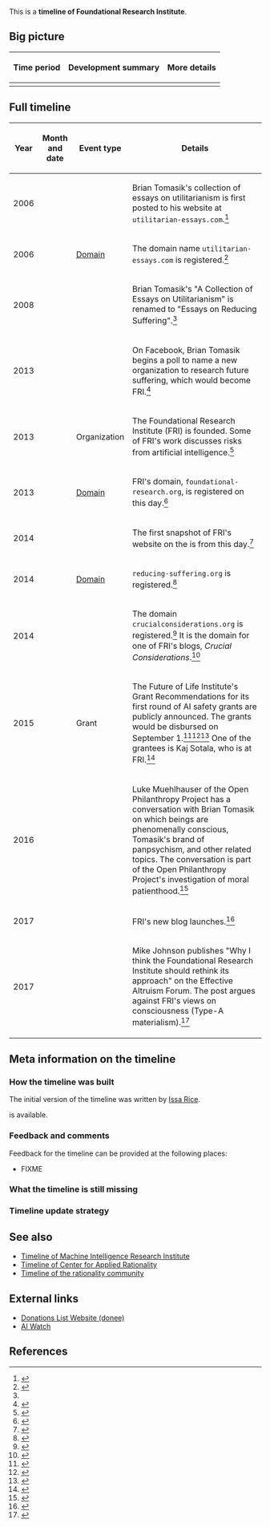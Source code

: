 This is a '''timeline of Foundational Research Institute'''.

==Big picture==

{| class="wikitable"
! Time period !! Development summary !! More details
|-
|}

==Full timeline==

{| class="sortable wikitable"
! Year !! Month and date !! Event type !! Details
|-
| 2006 || {{dts|June}} || || Brian Tomasik's collection of essays on utilitarianism is first posted to his website at <code>utilitarian-essays.com</code>.<ref name="reducing-suffering-history">{{cite web |url=http://reducing-suffering.org/history-of-this-website/ |publisher=Essays on Reducing Suffering |title=History of This Website |first=Brian |last=Tomasik |accessdate=February 9, 2018 |archiveurl=https://web.archive.org/web/20180209195859/http://reducing-suffering.org/history-of-this-website/ |archivedate=February 9, 2018 |dead-url=no}}</ref>
|-
| 2006 || {{dts|June 12}} || [[Domain names in timelines|Domain]] || The domain name <code>utilitarian-essays.com</code> is registered.<ref>{{cite web |url=https://whois.icann.org/en/lookup?name=utilitarian-essays.com |publisher=ICANN WHOIS |title=Showing results for: utilitarian-essays.com |accessdate=February 9, 2018 |quote=Creation Date: 2006-06-12T11:34:21Z}}</ref>
|-
| 2008 || || || Brian Tomasik's "A Collection of Essays on Utilitarianism" is renamed to "Essays on Reducing Suffering".<ref name="reducing-suffering-history" />
|-
| 2013 || {{dts|July 11}} || || On Facebook, Brian Tomasik begins a poll to name a new organization to research future suffering, which would become FRI.<ref>{{cite web |url=https://www.facebook.com/brian.tomasik/posts/619744375182 |title=Brian Tomasik - Name for a research institute on future suffering |accessdate=February 9, 2018}}</ref>
|-
| 2013 || {{dts|July}} || Organization || The Foundational Research Institute (FRI) is founded. Some of FRI's work discusses risks from artificial intelligence.<ref>{{cite web |url=https://foundational-research.org/transparency |title=Transparency |publisher=Foundational Research Institute |accessdate=July 27, 2017}}</ref>
|-
| 2013 || {{dts|August 30}} || [[Domain names in timelines|Domain]] || FRI's domain, <code>foundational-research.org</code>, is registered on this day.<ref>{{cite web |url=https://whois.icann.org/en/lookup?name=foundational-research.org |title=Showing results for: FOUNDATIONAL-RESEARCH.ORG |publisher=ICANN WHOIS |accessdate=February 9, 2018 |quote=Creation Date: 2013-08-30T09:17:33Z}}</ref>
|-
| 2014 || {{dts|April 21}} || || The first snapshot of FRI's website on the {{W|Internet Archive}} is from this day.<ref>{{cite web |url=http://foundational-research.org:80/ |title= |publisher=The Foundational Research Institute |accessdate=February 9, 2018 |archiveurl=https://web.archive.org/web/20140421153739/http://foundational-research.org:80/ |archivedate=April 21, 2014 |dead-url=yes}}</ref>
|-
| 2014 || {{dts|September 26}} || [[Domain names in timelines|Domain]] || <code>reducing-suffering.org</code> is registered.<ref>{{cite web |url=https://whois.icann.org/en/lookup?name=reducing-suffering.org |publisher=ICANN WHOIS |title=Showing results for: REDUCING-SUFFERING.ORG |accessdate=February 9, 2018 |quote=Creation Date: 2014-09-26T19:43:17Z}}</ref>
|-
| 2014 || {{dts|November 30}} || || The domain <code>crucialconsiderations.org</code> is registered.<ref>{{cite web |url=https://whois.icann.org/en/lookup?name=crucialconsiderations.org |publisher=ICANN WHOIS |title=Showing results for: CRUCIALCONSIDERATIONS.ORG |accessdate=February 9, 2018 |quote=Creation Date: 2014-11-30T17:27:53Z}}</ref> It is the domain for one of FRI's blogs, ''Crucial Considerations''.<ref>{{cite web |url=https://crucialconsiderations.org/about/ |title=About |publisher=Crucial Considerations |date=November 19, 2015 |accessdate=February 9, 2018}}</ref>
|-
| 2015 || {{dts|July 1}} || Grant || The Future of Life Institute's Grant Recommendations for its first round of AI safety grants are publicly announced. The grants would be disbursed on September 1.<ref>{{cite web |url=https://futureoflife.org/grants-timeline/ |title=Grants Timeline - Future of Life Institute |publisher=Future of Life Institute |accessdate=July 13, 2017}}</ref><ref>{{cite web |url=https://futureoflife.org/2015selection/ |title=New International Grants Program Jump-Starts Research to Ensure AI Remains Beneficial: Press release for FLI grant awardees. - Future of Life Institute |publisher=Future of Life Institute |accessdate=July 13, 2017}}</ref><ref>{{cite web |url=https://futureoflife.org/ai-safety-research/ |title=AI Safety Research - Future of Life Institute |publisher=Future of Life Institute |accessdate=July 13, 2017}}</ref> One of the grantees is Kaj Sotala, who is at FRI.<ref>{{cite web |url=https://futureoflife.org/ai-researcher-kaj-sotala/ |title=AI Researcher Kaj Sotala - Future of Life Institute |publisher=Future of Life Institute |accessdate=February 9, 2018}}</ref>
|-
| 2016 || {{dts|October 6}} || || Luke Muehlhauser of the Open Philanthropy Project has a conversation with Brian Tomasik on which beings are phenomenally conscious, Tomasik's brand of panpsychism, and other related topics. The conversation is part of the Open Philanthropy Project's investigation of moral patienthood.<ref>{{cite web |url=http://files.openphilanthropy.org/files/Conversations/Brian_Tomasik_10-06-16_(public).pdf |title=A conversation with Brian Tomasik, October 6, 2016 |date=October 6, 2016 |accessdate=February 9, 2018}}</ref>
|-
| 2017 || {{dts|June 19}} || || FRI's new blog launches.<ref>{{cite web |url=https://foundational-research.org/launching-fri-blog/ |title=Launching the FRI blog – Foundational Research Institute |publisher=Foundational Research Institute |date=June 20, 2017 |accessdate=February 9, 2018}}</ref>
|-
| 2017 || {{dts|July 20}} || || Mike Johnson publishes "Why I think the Foundational Research Institute should rethink its approach" on the Effective Altruism Forum. The post argues against FRI's views on consciousness (Type-A materialism).<ref>{{cite web |url=http://effective-altruism.com/ea/1cn/why_i_think_the_foundational_research_institute/ |title=Why I think the Foundational Research Institute should rethink its approach |publisher=Effective Altruism Forum |accessdate=February 9, 2018}}</ref>
|}

==Meta information on the timeline==

===How the timeline was built===

The initial version of the timeline was written by [[User:Issa|Issa Rice]].

{{funding info}} is available.

===Feedback and comments===

Feedback for the timeline can be provided at the following places:

* FIXME

===What the timeline is still missing===

===Timeline update strategy===

==See also==

* [[Timeline of Machine Intelligence Research Institute]]
* [[Timeline of Center for Applied Rationality]]
* [[Timeline of the rationality community]]

==External links==

* [https://donations.vipulnaik.com/donee.php?donee=Foundational+Research+Institute Donations List Website (donee)]
* [https://aiwatch.issarice.com/?organization=Foundational+Research+Institute AI Watch]

==References==

{{Reflist|30em}}
